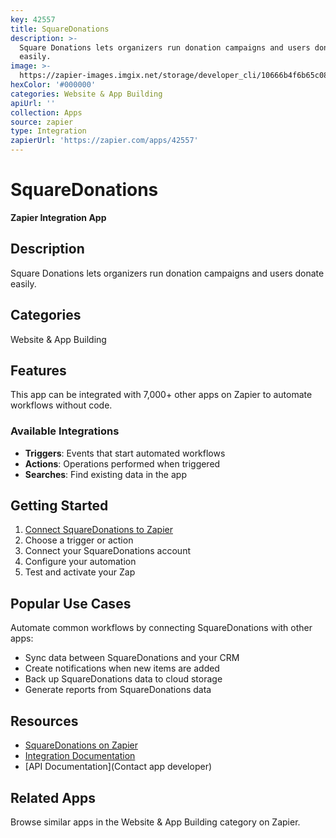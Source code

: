 ```yaml
---
key: 42557
title: SquareDonations
description: >-
  Square Donations lets organizers run donation campaigns and users donate
  easily.
image: >-
  https://zapier-images.imgix.net/storage/developer_cli/10666b4f6b65c08c7c63b672160ce1b3.png?auto=format%2Ccompress&ixlib=python-3.0.0&q=50
hexColor: '#000000'
categories: Website & App Building
apiUrl: ''
collection: Apps
source: zapier
type: Integration
zapierUrl: 'https://zapier.com/apps/42557'
---
```

# SquareDonations

**Zapier Integration App**

## Description

Square Donations lets organizers run donation campaigns and users donate easily.

## Categories

Website & App Building

## Features

This app can be integrated with 7,000+ other apps on Zapier to automate workflows without code.

### Available Integrations

- **Triggers**: Events that start automated workflows
- **Actions**: Operations performed when triggered
- **Searches**: Find existing data in the app

## Getting Started

1. [Connect SquareDonations to Zapier](https://zapier.com/apps/42557)
2. Choose a trigger or action
3. Connect your SquareDonations account
4. Configure your automation
5. Test and activate your Zap

## Popular Use Cases

Automate common workflows by connecting SquareDonations with other apps:

- Sync data between SquareDonations and your CRM
- Create notifications when new items are added
- Back up SquareDonations data to cloud storage
- Generate reports from SquareDonations data

## Resources

- [SquareDonations on Zapier](https://zapier.com/apps/42557)
- [Integration Documentation](https://zapier.com/apps/42557/integrations)
- [API Documentation](Contact app developer)

## Related Apps

Browse similar apps in the Website & App Building category on Zapier.
